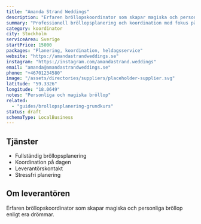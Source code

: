 ```yaml
---
title: "Amanda Strand Weddings"
description: "Erfaren bröllopskoordinator som skapar magiska och personliga bröllop."
summary: "Professionell bröllopsplanering och koordination med fokus på era drömmar och en stressfri bröllopsdag."
category: koordinator
city: Stockholm
serviceArea: Sverige
startPrice: 15000
packages: "Planering, koordination, heldagsservice"
website: "https://amandastrandweddings.se"
instagram: "https://instagram.com/amandastrand.weddings"
email: "amanda@amandastrandweddings.se"
phone: "+46701234580"
image: "/assets/directories/suppliers/placeholder-supplier.svg"
latitude: "59.3326"
longitude: "18.0649"
notes: "Personliga och magiska bröllop"
related:
  - "guides/brollopsplanering-grundkurs"
status: draft
schemaType: LocalBusiness
---
```


## Tjänster

- Fullständig bröllopsplanering
- Koordination på dagen
- Leverantörskontakt
- Stressfri planering

## Om leverantören

Erfaren bröllopskoordinator som skapar magiska och personliga bröllop enligt era drömmar.